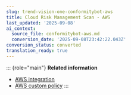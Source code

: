 ```yaml
---
slug: trend-vision-one-conformitybot-aws
title: Cloud Risk Management Scan - AWS
last_updated: '2025-09-08'
ai_context:
  source_file: conformitybot-aws.md
  conversion_date: '2025-09-08T23:42:22.043Z'
conversion_status: converted
translation_ready: true
---
```


::: {role="main"}
**Related information**

- [AWS integration](aws-integration.mdx)
- [AWS custom policy](aws-custom-policy.mdx)
:::
